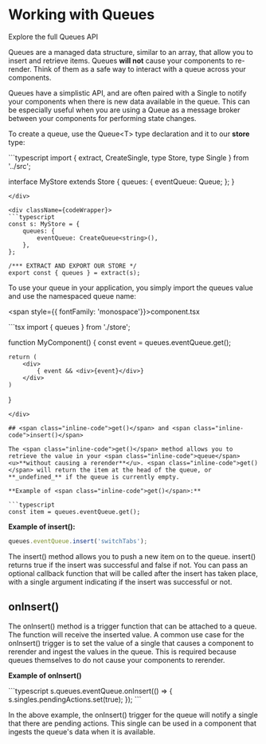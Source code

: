
# Working with Queues

<Link to="/api#queues">Explore the full Queues API</Link>

Queues are a managed data structure, similar to an array, that allow you to insert and retrieve items. Queues **will not** cause your components to re-render. Think of them as a safe way to
interact with a queue across your components.

Queues have a simplistic API, and are often paired with a <span class="inline-code">Single</span> to notify your components when there is new data available in the queue. This can be especially useful when you are using a Queue
as a message broker between your components for performing state changes.

To create a queue, use the <span class="inline-code">Queue\<T\></span> type declaration and it to our **store** type:

<div className={codeWrapper}>
```typescript
import { extract, CreateSingle, type Store, type Single } from '../src';

interface MyStore extends Store {
    queues: {
        eventQueue: Queue<string>;
    };
}
```
</div>

<div className={codeWrapper}>
```typescript
const s: MyStore = {
    queues: {
        eventQueue: CreateQueue<string>(),
    },
};

/*** EXTRACT AND EXPORT OUR STORE */
export const { queues } = extract(s);
```
</div>

To use your <span class="inline-code">queue</span> in your application, you simply import the <span class="inline-code">queues</span> value and use the namespaced queue name:

<span style={{ fontFamily: 'monospace'}}>component.tsx</span>

<div className={codeWrapper}>
```tsx
import { queues } from './store';

function MyComponent() {
    const event = queues.eventQueue.get();

    return (
        <div>
            { event && <div>{event}</div>}
        </div>
    )
}
```
</div>

## <span class="inline-code">get()</span> and <span class="inline-code">insert()</span>

The <span class="inline-code">get()</span> method allows you to retrieve the value in your <span class="inline-code">queue</span> <u>**without causing a rerender**</u>. <span class="inline-code">get()</span> will return the item at the head of the queue, or **_undefined_** if the queue is currently empty.

**Example of <span class="inline-code">get()</span>:**

```typescript
const item = queues.eventQueue.get();
```

**Example of <span class="inline-code">insert()</span>:**

```typescript
queues.eventQueue.insert('switchTabs');
```

The <span class="inline-code">insert()</span> method allows you to push a new item on to the queue. <span class="inline-code">insert()</span> returns <span class="inline-code">true</span> if the insert was successful and <span class="inline-code">false</span> if not. You can pass an optional callback function that will be called
after the insert has taken place, with a single argument indicating if the insert was successful or not.

## <span class="inline-code">onInsert()</span>

The <span class="inline-code">onInsert()</span> method is a trigger function that can be attached to a queue. The function will receive the inserted value. A common use case for the <span class="inline-code">onInsert()</span> trigger is to set the value of a <span class="inline-code">single</span> that causes a component
to rerender and ingest the values in the queue. This is required because queues themselves to do not cause your components to rerender.

**Example of <span class="inline-code">onInsert()</span>**

<div className={codeWrapper}>
```typescript
s.queues.eventQueue.onInsert(() => {
    s.singles.pendingActions.set(true);
});
```
</div>

In the above example, the <span class="inline-code">onInsert()</span> trigger for the queue will notify a <span class="inline-code">single</span> that there are pending actions. This <span class="inline-code">single</span> can be used in a component that ingests the queue's data when it is available.
